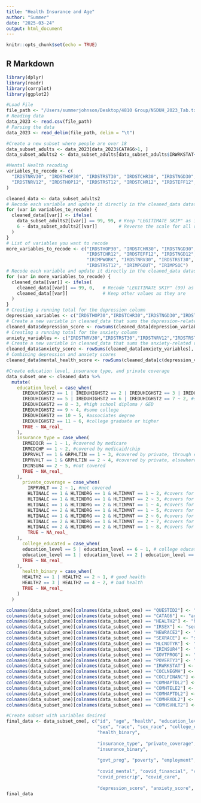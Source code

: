 ```yaml
---
title: "Health Insurance and Age"
author: "Summer"
date: "2025-03-24"
output: html_document
---
```


```r
knitr::opts_chunk$set(echo = TRUE)
```

## R Markdown


```r

library(dplyr)
library(readr)
library(corrplot)
library(ggplot2)

#Load File
file_path <- "/Users/summerjohnson/Desktop/4810 Group/NSDUH_2023_Tab.txt"
# Reading data
data_2023 <- read.csv(file_path)
# Parsing the data
data_2023 <- read_delim(file_path, delim = "\t")

```

```r

#Create a new subset where people are over 18
data_subset_adults <- data_2023[data_2023$CATAG6>1, ]
data_subset_adults2 <- data_subset_adults[data_subset_adults$IRWRKSTAT<50, ]

```

```r

#Mental Health recoding
variables_to_recode <- c(
  "IRDSTNRV30", "IRDSTHOP30", "IRDSTRST30", "IRDSTCHR30", "IRDSTNGD30", 
  "IRDSTNRV12", "IRDSTHOP12", "IRDSTRST12", "IRDSTCHR12", "IRDSTEFF12", "IRDSTNGD12"
)

cleaned_data <- data_subset_adults2
# Recode each variable and update it directly in the cleaned_data dataset
for (var in variables_to_recode) {
  cleaned_data[[var]] <- ifelse(
    data_subset_adults2[[var]] == 99, 99, # Keep "LEGITIMATE SKIP" as is
    6 - data_subset_adults2[[var]]        # Reverse the scale for all other values
  )
}
# List of variables you want to recode
more_variables_to_recode <- c("IRDSTHOP30", "IRDSTCHR30", "IRDSTNGD30", "IRDSTHOP12", 
                              "IRDSTCHR12", "IRDSTEFF12", "IRDSTNGD12", "IRIMPHHLD", 
                              "IRIMPWORK", "IRDSTNRV30", "IRDSTRST30", "IRDSTNRV12", 
                              "IRDSTRST12", "IRIMPGOUT", "IRIMPSOC")
# Recode each variable and update it directly in the cleaned_data dataset
for (var in more_variables_to_recode) {
  cleaned_data[[var]] <- ifelse(
    cleaned_data[[var]] == 99, 0,   # Recode "LEGITIMATE SKIP" (99) as 0
    cleaned_data[[var]]             # Keep other values as they are
  )
}
# Creating a running total for the depression column
depression_variables <- c("IRDSTHOP30","IRDSTCHR30","IRDSTNGD30","IRDSTHOP12","IRDSTCHR12","IRDSTEFF12","IRDSTNGD12","IRIMPHHLD","IRIMPWORK")
# Create a new variable in cleaned_data that sums the depression-related variables
cleaned_data$depression_score <- rowSums(cleaned_data[depression_variables], na.rm = TRUE)
# Creating a running total for the anxiety column
anxiety_variables <- c("IRDSTNRV30","IRDSTRST30","IRDSTNRV12","IRDSTRST12","IRIMPGOUT","IRIMPSOC")
# Create a new variable in cleaned_data that sums the anxiety-related variables
cleaned_data$anxiety_score <- rowSums(cleaned_data[anxiety_variables], na.rm = TRUE)
# Combining depression and anxiety scores
cleaned_data$mental_health_score <- rowSums(cleaned_data[c(depression_variables, anxiety_variables)], na.rm = TRUE)

```

```r

#Create education level, insurance type, and private coverage 
data_subset_one <- cleaned_data %>%
  mutate(
    education_level = case_when(
      IREDUHIGHST2 == 1 | IREDUHIGHST2 == 2 | IREDUHIGHST2 == 3 | IREDUHIGHST2 == 4 ~ 1, #Less than high school
      IREDUHIGHST2 == 5 | IREDUHIGHST2 == 6 | IREDUHIGHST2 == 7 ~ 2, #some high school, no diploma
      IREDUHIGHST2 == 8 ~ 3, #high school diploma / GED
      IREDUHIGHST2 == 9 ~ 4, #some college
      IREDUHIGHST2 == 10 ~ 5, #associates degree
      IREDUHIGHST2 == 11 ~ 6, #college graduate or higher
      TRUE ~ NA_real_
    ),
    insurance_type = case_when(
      IRMEDICR == 1 ~ 1, #covered by medicare
      IRMCDCHP == 1 ~ 2, #covered by medicaid/chip
      IRPRVHLT == 1 & GRPHLTIN == 1 ~ 3, #covered by private, through employer
      IRPRVHLT == 1 & GRPHLTIN == 2 ~ 4, #covered by private, elsewhere
      IRINSUR4 == 2 ~ 5, #not covered
      TRUE ~ NA_real_
    ),
      private_coverage = case_when(
        IRPRVHLT == 2 ~ 1, #not covered
        HLTINALC == 1 & HLTINDRG == 1 & HLTINMNT == 1 ~ 2, #covers for alcohol, drug, and mental health
        HLTINALC == 1 & HLTINDRG == 1 & HLTINMNT == 2 ~ 3, #covers for alcohol and drug
        HLTINALC == 1 & HLTINDRG == 2 & HLTINMNT == 1 ~ 4, #covers for alcohol and mental health
        HLTINALC == 2 & HLTINDRG == 1 & HLTINMNT == 1 ~ 5, #covers for drugs and mental health
        HLTINALC == 1 & HLTINDRG == 2 & HLTINMNT == 2 ~ 6, #covers for alcohol only
        HLTINALC == 2 & HLTINDRG == 1 & HLTINMNT == 2 ~ 7, #covers for drugs only
        HLTINALC == 2 & HLTINDRG == 2 & HLTINMNT == 1 ~ 8, #covers for mental health only
        TRUE ~ NA_real_
    ),
      college_educated = case_when(
      education_level == 5 | education_level == 6 ~ 1, # college educated
      education_level == 1 | education_level == 2 | education_level == 3 | education_level == 4 ~ 2, # not college educated
      TRUE ~ NA_real_
    ),
      health_binary = case_when(
      HEALTH2 == 1 | HEALTH2 == 2 ~ 1, # good health
      HEALTH2 == 3 | HEALTH2 == 4 ~ 2, # bad health
      TRUE ~ NA_real_
    ) 
  )

```  
```r

colnames(data_subset_one)[colnames(data_subset_one) == "QUESTID2"] <- "id"
colnames(data_subset_one)[colnames(data_subset_one) == "CATAG6"] <- "age"
colnames(data_subset_one)[colnames(data_subset_one) == "HEALTH2"] <- "health"
colnames(data_subset_one)[colnames(data_subset_one) == "IRSEX"] <- "sex"
colnames(data_subset_one)[colnames(data_subset_one) == "NEWRACE2"] <- "race"
colnames(data_subset_one)[colnames(data_subset_one) == "SEXRACE"] <- "sex_race"
colnames(data_subset_one)[colnames(data_subset_one) == "HLCNOTYR"] <- "insurance_12"
colnames(data_subset_one)[colnames(data_subset_one) == "IRINSUR4"] <- "insurance_binary"
colnames(data_subset_one)[colnames(data_subset_one) == "GOVTPROG"] <- "govt_prog"
colnames(data_subset_one)[colnames(data_subset_one) == "POVERTY3"] <- "poverty"
colnames(data_subset_one)[colnames(data_subset_one) == "IRWRKSTAT"] <- "employment"
colnames(data_subset_one)[colnames(data_subset_one) == "COCLNEGMH"] <- "covid_mental"
colnames(data_subset_one)[colnames(data_subset_one) == "COCLFINANC"] <- "covid_financial"
colnames(data_subset_one)[colnames(data_subset_one) == "COMHAPTDL2"] <- "covid_appt"
colnames(data_subset_one)[colnames(data_subset_one) == "COMHTELE2"] <- "covid_tele"
colnames(data_subset_one)[colnames(data_subset_one) == "COMHAPTDL2"] <- "covid_appt"
colnames(data_subset_one)[colnames(data_subset_one) == "COMHRXDL2"] <- "covid_prescrip"
colnames(data_subset_one)[colnames(data_subset_one) == "COMHSVHLT2"] <- "covid_care"

```

```r

#Create subset with variables desired
final_data <- data_subset_one[, c("id", "age", "health", "education_level", 
                                  "sex", "race", "sex_race", "college_educated",
                                  "health_binary",
                                     
                                  "insurance_type", "private_coverage","insurance_12", 
                                  "insurance_binary",
                                     
                                  "govt_prog", "poverty", "employment",
                                     
                                  "covid_mental", "covid_financial", "covid_tele", "covid_appt",
                                  "covid_prescrip", "covid_care",
                                     
                                  "depression_score", "anxiety_score", "mental_health_score")]
final_data


```


